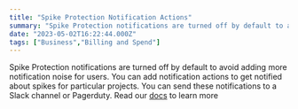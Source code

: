 ```yaml
---
title: "Spike Protection Notification Actions"
summary: "Spike Protection notifications are turned off by default to avoid adding more notification noise for users. You can add notification actions to get notified..."
date: "2023-05-02T16:22:44.000Z"
tags: ["Business","Billing and Spend"]
---
```


  Spike Protection notifications are turned off by default to avoid adding more notification noise for users. You can add notification actions to get notified about spikes for particular projects. You can send these notifications to a Slack channel or Pagerduty. Read our [docs](https://docs.sentry.io/product/accounts/quotas/spike-protection/#how-to-detect) to learn more
